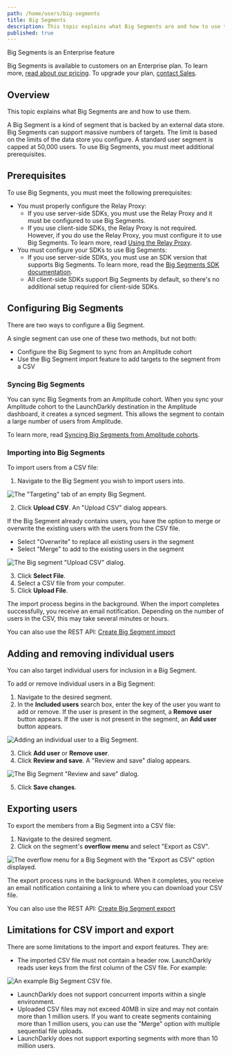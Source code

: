 ```yaml
---
path: /home/users/big-segments
title: Big Segments
description: This topic explains what Big Segments are and how to use them.
published: true
---
```


<Callout intent="primary">
  <CalloutTitle>Big Segments is an Enterprise feature</CalloutTitle>
  <CalloutDescription>

Big Segments is available to customers on an Enterprise plan. To learn more, [read about our pricing](https://launchdarkly.com/pricing/). To upgrade your plan, [contact Sales](https://launchdarkly.com/contact-sales/).

  </CalloutDescription>
</Callout>

## Overview

This topic explains what Big Segments are and how to use them.

A Big Segment is a kind of segment that is backed by an external data store. Big Segments can support massive numbers of targets. The limit is based on the limits of the data store you configure.
A standard user segment is capped at 50,000 users. To use Big Segments, you must meet additional prerequisites.

## Prerequisites

To use Big Segments, you must meet the following prerequisites:

- You must properly configure the Relay Proxy:
    - If you use server-side SDKs, you must use the Relay Proxy and it must be configured to use Big Segments.
    - If you use client-side SDKs, the Relay Proxy is not required. However, if you do use the Relay Proxy, you must configure it to use Big Segments. To learn more, read [Using the Relay Proxy](/home/relay-proxy/using).
- You must configure your SDKs to use Big Segments:
    - If you use server-side SDKs, you must use an SDK version that supports Big Segments. To learn more, read the [Big Segments SDK documentation](/sdk/features/big-segments).
    - All client-side SDKs support Big Segments by default, so there's no additional setup required for client-side SDKs.

## Configuring Big Segments

There are two ways to configure a Big Segment.

A single segment can use one of these two methods, but not both:

- Configure the Big Segment to sync from an Amplitude cohort
- Use the Big Segment import feature to add targets to the segment from a CSV

### Syncing Big Segments

You can sync Big Segments from an Amplitude cohort. When you sync your Amplitude cohort to the LaunchDarkly destination in the Amplitude dashboard, it creates a synced segment. This allows the segment to contain a large number of users from Amplitude.

To learn more, read [Syncing Big Segments from Amplitude cohorts](/home/users/synced-segments).

### Importing into Big Segments

To import users from a CSV file:

1. Navigate to the Big Segment you wish to import users into.

![The "Targeting" tab of an empty Big Segment.](big-segment-empty.png)

2. Click **Upload CSV**. An "Upload CSV" dialog appears.

If the Big Segment already contains users, you have the option to merge or overwrite the existing users with the users from the CSV file.
 - Select "Overwrite" to replace all existing users in the segment
 - Select "Merge" to add to the existing users in the segment

![The Big segment "Upload CSV" dialog.](big-segment-upload-modal.png)

3. Click **Select File**.
4. Select a CSV file from your computer.
5. Click **Upload File**.

The import process begins in the background. When the import completes successfully, you receive an email notification. Depending on the number of users in the CSV, this may take several minutes or hours.

<LearnMore>

You can also use the REST API: [Create Big Segment import](https://apidocs.launchdarkly.com/tag/Segments-(beta)#operation/createBigSegmentImport)

</LearnMore>

## Adding and removing individual users

You can also target individual users for inclusion in a Big Segment.

To add or remove individual users in a Big Segment:

1. Navigate to the desired segment.
2. In the **Included users** search box, enter the key of the user you want to add or remove. If the user is present in the segment, a **Remove user** button appears. If the user is not present in the segment, an **Add user** button appears.

![Adding an individual user to a Big Segment.](big-segment-add-individual-user.png)

3. Click **Add user** or **Remove user**.
4. Click **Review and save**. A "Review and save" dialog appears.

![The Big Segment "Review and save" dialog.](big-segment-review-and-save.png)


5. Click **Save changes**.


## Exporting users

To export the members from a Big Segment into a CSV file:

1. Navigate to the desired segment.
2. Click on the segment's **overflow menu** and select "Export as CSV".

![The overflow menu for a Big Segment with the "Export as CSV" option displayed.](big-segment-export.png)

The export process runs in the background. When it completes, you receive an email notification containing a link to where you can download your CSV file.

<LearnMore>

You can also use the REST API: [Create Big Segment export](https://apidocs.launchdarkly.com/tag/Segments-(beta)#operation/createBigSegmentExport)

</LearnMore>

## Limitations for CSV import and export

There are some limitations to the import and export features. They are:

- The imported CSV file must not contain a header row. LaunchDarkly reads user keys from the first column of the CSV file. For example:

![An example Big Segment CSV file.](big-segment-example-csv.png)

- LaunchDarkly does not support concurrent imports within a single environment.
- Uploaded CSV files may not exceed 40MB in size and may not contain more than 1 million users. If you want to create segments containing more than 1 million users, you can use the "Merge" option with multiple sequential file uploads.
- LaunchDarkly does not support exporting segments with more than 10 million users.
